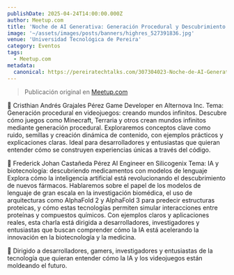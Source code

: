 ```yaml
---
publishDate: 2025-04-24T14:00:00.000Z
author: Meetup.com
title: 'Noche de AI Generativa: Generación Procedural y Descubrimiento de Fármacos'
image: '~/assets/images/posts/banners/highres_527391836.jpg'
venue: 'Universidad Tecnológica de Pereira'
category: Eventos
tags:
  - Meetup.com
metadata:
  canonical: https://pereiratechtalks.com/307304023-Noche-de-AI-Generativa
---
```


> Publicación original en [Meetup.com](https://www.meetup.com/pereira-tech-talks/events/307304023/)

🎤 Cristhian Andrés Grajales Pérez
Game Developer en Alternova Inc.
Tema: Generación procedural en videojuegos: creando mundos infinitos.
Descubre cómo juegos como Minecraft, Terraria y otros crean mundos infinitos mediante generación procedural. Exploraremos conceptos clave como ruido, semillas y creación dinámica de contenido, con ejemplos prácticos y explicaciones claras. Ideal para desarrolladores y entusiastas que quieran entender cómo se construyen experiencias únicas a través del código.

🎤 Frederick Johan Castañeda Pérez
AI Engineer en Silicogenix
Tema: IA y biotecnología: descubriendo medicamentos con modelos de lenguaje
Explora cómo la inteligencia artificial está revolucionando el descubrimiento de nuevos fármacos. Hablaremos sobre el papel de los modelos de lenguaje de gran escala en la investigación biomédica, el uso de arquitecturas como AlphaFold 2 y AlphaFold 3 para predecir estructuras proteicas, y cómo estas tecnologías permiten simular interacciones entre proteínas y compuestos químicos. Con ejemplos claros y aplicaciones reales, esta charla está dirigida a desarrolladores, investigadores y entusiastas que buscan comprender cómo la IA está acelerando la innovación en la biotecnología y la medicina.

📍 Dirigido a desarrolladores, gamers, investigadores y entusiastas de la tecnología que quieran entender cómo la IA y los videojuegos están moldeando el futuro.


